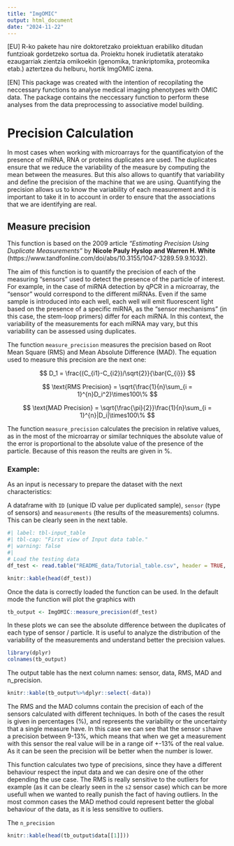 ```yaml
---
title: "ImgOMIC"
output: html_document
date: "2024-11-22"
---
```


[EU] R-ko pakete hau nire doktoretzako proiektuan erabiliko ditudan funtzioak gordetzeko sortua da. Proiektu honek irudietatik ateratako ezaugarriak zientzia omikoekin (genomika, trankriptomika, proteomika etab.) aztertzea du helburu, hortik ImgOMIC izena.

[EN] This package was created with the intention of recopilating the neccessary functions to analyse medical imaging phenotypes with OMIC data. The package contains the neccessary function to perform these analyses from the data preprocessing to associative model building.

# Precision Calculation

In most cases when working with microarrays for the quantificatyion of the presence of miRNA, RNA or proteins duplicates are used. The duplicates ensure that we reduce the variability of the measure by computing the mean between the measures. But this also allows to quantify that variability and define the precision of the machine that we are using. Quantifying the precision allows us to know the variability of each measurement and it is important to take it in to account in order to ensure that the associations that we are identifying are real.

## Measure precision

This function is based on the 2009 article _"Estimating Precision Using Duplicate Measurements"_ by **Nicole Pauly Hyslop and Warren H. White** (https://www.tandfonline.com/doi/abs/10.3155/1047-3289.59.9.1032). 

The aim of this function is to quantify the precision of each of the measuring "sensors" used to detect the presence of the particle of interest. For example, in the case of miRNA detection by qPCR in a microarray, the "sensor" would correspond to the different miRNAs. Even if the same sample is introduced into each well, each well will emit fluorescent light based on the presence of a specific miRNA, as the "sensor mechanisms" (in this case, the stem-loop primers) differ for each miRNA. In this context, the variability of the measurements for each miRNA may vary, but this variability can be assessed using duplicates.

The function `measure_precision` measures the precision based on Root Mean Square (RMS) and Mean Absolute Difference (MAD). The equation used to measure this precision are the next one: 

$$
D_1 = \frac{(C_{i1}-C_{i2})/\sqrt{2}}{\bar{C_{i}}}
$$

$$
\text{RMS Precision} = \sqrt{\frac{1}{n}\sum_{i = 1}^{n}D_i^2}\times100\%
$$

$$
\text{MAD Precision} = \sqrt{\frac{\pi}{2}}\frac{1}{n}\sum_{i = 1}^{n}|D_i|\times100\%
$$

The function `measure_precision` calculates the precision in relative values, as in the most of the microarray or similar techniques the absolute value of the error is proportional to the absolute value of the presence of the particle. Because of this reason the reults are given in %.

### Example:

As an input is necessary to prepare the dataset with the next characteristics: 

A dataframe with `ID` (unique ID value per duplicated sample), `sensor` (type of sensors) and `measurements` (the results of the measurements) columns. This can be clearly seen in the next table.

```r
#| label: tbl-input_table
#| tbl-cap: "First view of Input data table."
#| warning: false
#| 
# Load the testing data
df_test <- read.table("README_data/Tutorial_table.csv", header = TRUE, sep = ",")

knitr::kable(head(df_test))
```

Once the data is correctly loaded the function can be used. In the default mode the function will plot the graphics with 

```r
tb_output <- ImgOMIC::measure_precision(df_test)
```
In these plots we can see the absolute difference between the duplicates of each type of sensor / particle. It is useful to analyze the distribution of the variability of the measurements and understand better the precision values.
```r
library(dplyr)
colnames(tb_output)
```

The output table has the next column names: sensor, data, RMS, MAD and n_precision.

```r
knitr::kable(tb_output%>%dplyr::select(-data))
```
The RMS and the MAD columns contain the precision of each of the sensors calculated with different techniques. In both of the cases the result is given in percentages (%), and represents the variability or the uncertainty that a single measure have. In this case we can see that the sensor `s1`have a precision between 9-13%, which means that when we get a measurement with this sensor the real value will be in a range oif +-13% of the real value. As it can be seen the precision will be better when the number is lower.

This function calculates two type of precisions, since they have a different behaviour respect the input data and we can desire one of the other depending the use case. The RMS is really sensitive to the outliers for example (as it can be clearly seen in the `s2` sensor case) which can be more usefull when we wanted to really punish the fact of having outliers. In the most common cases the MAD method could represent better the global behaviour of the data, as it is less sensitive to outliers.

The `n_precision`

```r

knitr::kable(head(tb_output$data[[1]]))

```

